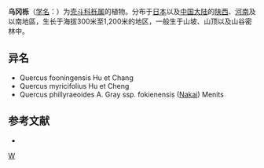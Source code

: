 {{Speciesbox 
| genus = Quercus
| species = phillyraeoides
| authority = A. Gray
| image = Quercus phillyraeoides - Miyajima Natural Botanical Garden - DSC02366.JPG
}}

'''乌冈栎'''（[[学名|学名]]：{{lang|la|''Quercus phillyraeoides''}}）为[[壳斗科|壳斗科]][[栎属|栎属]]的植物。分布于[[日本|日本]]以及[[中国大陆|中国大陆]]的[[陕西|陕西]]、[[河南|河南]]及以南地區，生长于海拔300米至1,200米的地区，一般生于山坡、山顶以及山谷密林中。

== 异名 ==
* Quercus fooningensis Hu et Chang
* Quercus myricifolius Hu et Cheng
* Quercus phillyraeoides A. Gray ssp. fokienensis ([[中井猛之进|Nakai]]) Menits

== 参考文献 ==
<div class="references-small">
* {{cite web| url =http://www.bioinfo.cn/db05/KmzwSpecies.php?action=view&id=8010| title =乌冈栎| work =《中国高等植物数据库全库》| publisher =中国科学院微生物研究所| author =昆明植物研究所| accessdate =2009-02-25| deadurl =yes| archiveurl =https://web.archive.org/web/20160305044246/http://www.bioinfo.cn/db05/KmzwSpecies.php?action=view&id=8010| archivedate =2016-03-05}}
</div>
{{Taxonbar|from=Q10877943}}

[[Category:栎属|W]]